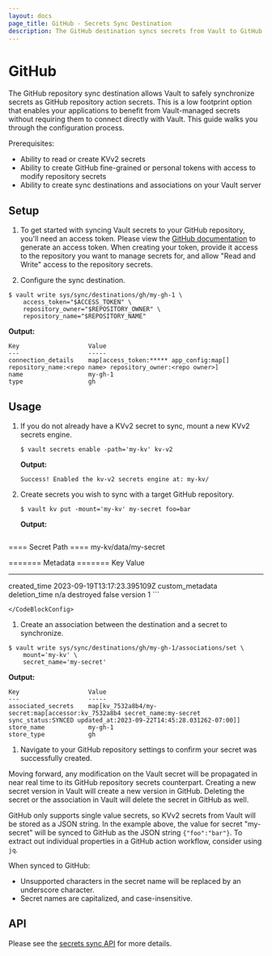 ```yaml
---
layout: docs
page_title: GitHub - Secrets Sync Destination
description: The GitHub destination syncs secrets from Vault to GitHub.
---
```


# GitHub

The GitHub repository sync destination allows Vault to safely synchronize secrets as GitHub repository action secrets.
This is a low footprint option that enables your applications to benefit from Vault-managed secrets without requiring them
to connect directly with Vault. This guide walks you through the configuration process.

Prerequisites:

* Ability to read or create KVv2 secrets
* Ability to create GitHub fine-grained or personal tokens with access to modify repository secrets
* Ability to create sync destinations and associations on your Vault server

## Setup

1. To get started with syncing Vault secrets to your GitHub repository, you'll need an access token.
  Please view the [GitHub documentation](https://docs.github.com/en/authentication/keeping-your-account-and-data-secure/managing-your-personal-access-tokens)
  to generate an access token. When creating your token, provide it access to the repository you want to manage secrets for,
  and allow "Read and Write" access to the repository secrets.

1. Configure the sync destination.

  ```shell-session
  $ vault write sys/sync/destinations/gh/my-gh-1 \
      access_token="$ACCESS_TOKEN" \
      repository_owner="$REPOSITORY_OWNER" \
      repository_name="$REPOSITORY_NAME"
  ```

  **Output:**

  <CodeBlockConfig hideClipboard>

  ```plaintext
  Key                   Value
  ---                   -----
  connection_details    map[access_token:***** app_config:map[] repository_name:<repo name> repository_owner:<repo owner>]
  name                  my-gh-1
  type                  gh
  ```

  </CodeBlockConfig>

## Usage

1. If you do not already have a KVv2 secret to sync, mount a new KVv2 secrets engine.

	```shell-session
	$ vault secrets enable -path='my-kv' kv-v2
	```

	**Output:**

	<CodeBlockConfig hideClipboard>

	```plaintext
	Success! Enabled the kv-v2 secrets engine at: my-kv/
	```

	</CodeBlockConfig>

1. Create secrets you wish to sync with a target GitHub repository.

	```shell-session
	$ vault kv put -mount='my-kv' my-secret foo=bar
	```

	**Output:**

	<CodeBlockConfig hideClipboard>

	```plaintext
  ==== Secret Path ====
  my-kv/data/my-secret

  ======= Metadata =======
  Key                Value
  ---                -----
  created_time       2023-09-19T13:17:23.395109Z
  custom_metadata    <nil>
  deletion_time      n/a
  destroyed          false
  version            1
	```

	</CodeBlockConfig>

1. Create an association between the destination and a secret to synchronize.

  ```shell-session
  $ vault write sys/sync/destinations/gh/my-gh-1/associations/set \
      mount='my-kv' \
      secret_name='my-secret'
  ```

  **Output:**

  <CodeBlockConfig hideClipboard>

  ```plaintext
  Key                   Value
  ---                   -----
  associated_secrets    map[kv_7532a8b4/my-secret:map[accessor:kv_7532a8b4 secret_name:my-secret sync_status:SYNCED updated_at:2023-09-22T14:45:28.031262-07:00]]
  store_name            my-gh-1
  store_type            gh
  ```

  </CodeBlockConfig>

1. Navigate to your GitHub repository settings to confirm your secret was successfully created.

Moving forward, any modification on the Vault secret will be propagated in near real time to its GitHub repository secrets
counterpart. Creating a new secret version in Vault will create a new version in GitHub. Deleting the secret
or the association in Vault will delete the secret in GitHub as well.

<Note>

GitHub only supports single value secrets, so KVv2 secrets from Vault will be stored as a JSON string.
In the example above, the value for secret "my-secret" will be synced to GitHub as the JSON string `{"foo":"bar"}`.
To extract out individual properties in a GitHub action workflow, consider using `jq`.

When synced to GitHub:
* Unsupported characters in the secret name will be replaced by an underscore character.
* Secret names are capitalized, and case-insensitive.

</Note>

## API

Please see the [secrets sync API](/vault/api-docs/system/secrets-sync) for more details.
